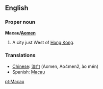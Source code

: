 ==English==

===Proper noun===
'''Macau/[[Aomen]]'''
# A city just West of [[Hong Kong]].

===Translations===
*[[Chinese]]: [[澳门]] (Aomen, Ao4men2, ào mén)
*Spanish: [[Macau]]

[[pt:Macau]]